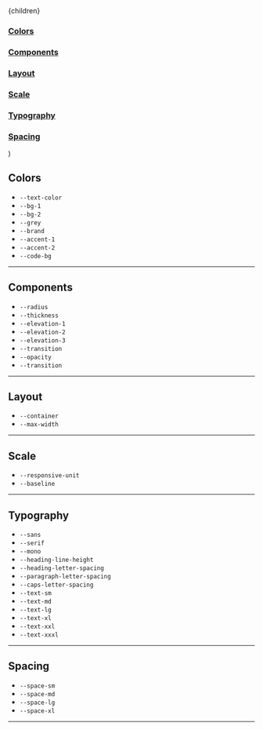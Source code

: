 
  <Layout className="page" location={location}>
    <SEO title="Variables" />
    <div className="content-aside-grid">
      <div className="content page padding">{children}</div>
      <aside className="aside">
        <nav>
          <a className="nav-link" href="#colors">
            <h3>Colors</h3>
          </a>
          <a className="nav-link" href="#components">
            <h3>Components</h3>
          </a>
          <a className="nav-link" href="#layout">
            <h3>Layout</h3>
          </a>
          <a className="nav-link" href="#scale">
            <h3>Scale</h3>
          </a>
          <a className="nav-link" href="#typography">
            <h3>Typography</h3>
          </a>
          <a className="nav-link" href="#spacing ">
            <h3>Spacing</h3>
          </a>
        </nav>
      </aside>
    </div>
  </Layout>
)

## Colors <a id="colors"></a>

- `--text-color`
- `--bg-1`
- `--bg-2`
- `--grey`
- `--brand`
- `--accent-1`
- `--accent-2`
- `--code-bg`

---

## Components <a id="components"></a>

- `--radius`
- `--thickness`
- `--elevation-1`
- `--elevation-2`
- `--elevation-3`
- `--transition`
- `--opacity`
- `--transition`

---

## Layout <a id="layout"></a>

- `--container`
- `--max-width`

---

## Scale <a id="scale"></a>

- `--responsive-unit`
- `--baseline`

---

## Typography <a id="typography"></a>

- `--sans`
- `--serif`
- `--mono`
- `--heading-line-height`
- `--heading-letter-spacing`
- `--paragraph-letter-spacing`
- `--caps-letter-spacing`
- `--text-sm`
- `--text-md`
- `--text-lg`
- `--text-xl`
- `--text-xxl`
- `--text-xxxl`

---

## Spacing <a id="spacing"></a>

- `--space-sm`
- `--space-md`
- `--space-lg`
- `--space-xl`

---
